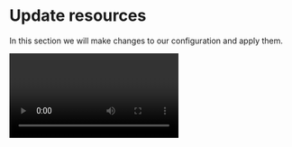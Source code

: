 # Update resources

<Intro>In this section we will make changes to our configuration and apply them.</Intro>

<Video id="oc4RspW7Ijw"/>

Infrastructure is continuously evolving, and Terraform helps you manage that change. 
As you change Terraform configurations, Terraform builds an execution plan that only modifies what is necessary to reach your desired state.

When doing a `terraform plan`, Terraform will tell you the changes it plans to make.
The prefix `-/+` means that Terraform will destroy and recreate the resource, rather than updating it in-place. 
Terraform can update some attributes in-place (indicated with the `~` prefix), but changing others requires recreating resources. 
Terraform handles these details for you, and the execution plan displays what Terraform will do.

Additionally, the execution plan shows which changes force Terraform to replace a resource. 
Using this information, you can adjust your changes to to avoid destructive updates if necessary.

In this case we will be updating the configuration in `docker.tf` and change the version of vault to a newer one.
Because the `docker_container` resources uses a reference to the `docker_image`, both resources will be updated when applying the changes.

After changing the configuration, you can run terraform apply to see how Terraform will apply this change to the existing resources.

We can validate that the changes have been properly applied by executing `docker ps` and checking the currently running version of the vault container.

<Task id="update_resources">
  Change the version of the `vault` image from `1.12.6` to `1.13.2` in `docker.tf` and apply the changes.
</Task>